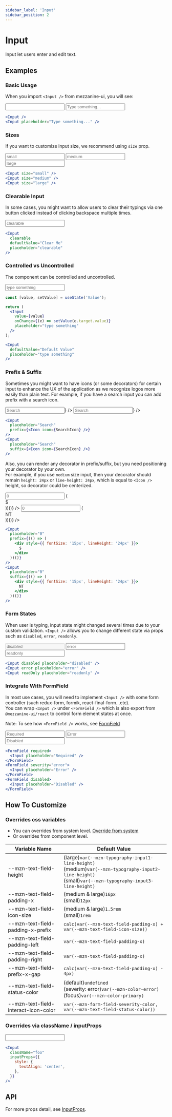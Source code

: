 ```yaml
---
sidebar_label: 'Input'
sidebar_position: 2
---
```


# Input

Input let users enter and edit text.

## Examples

### Basic Usage

When you import `<Input />` from mezzanine-ui, you will see:

<Grid>
  <Input />
  <Input placeholder="Type something..." />
</Grid>

```jsx
<Input />
<Input placeholder="Type something..." />
```

### Sizes

If you want to customize input size, we recommend using `size` prop.

<Grid>
  <Input size="small" placeholder="small" />
  <Input size="medium" placeholder="medium" />
  <Input size="large" placeholder="large" />
</Grid>

```jsx
<Input size="small" />
<Input size="medium" />
<Input size="large" />
```

### Clearable Input

In some cases, you might want to allow users to clear their typings via one button clicked instead of clicking backspace multiple times.

<Grid>
  <Input
    clearable
    defaultValue="Clear Me"
    placeholder="clearable"
  />
</Grid>

```jsx
<Input
  clearable
  defaultValue="Clear Me"
  placeholder="clearable"
/>
```

### Controlled vs Uncontrolled

The component can be controlled and uncontrolled.

<Grid>
  <ControlledInput />
  <Input
    defaultValue="Default Value"
    placeholder="type something"
  />
</Grid>

```jsx title="ControlledInput.tsx"
const [value, setValue] = useState('Value');

return (
  <Input
    value={value}
    onChange={(e) => setValue(e.target.value)}
    placeholder="type something"
  />
);
```

```jsx title="UncontrolledInput.tsx"
<Input
  defaultValue="Default Value"
  placeholder="type something"
/>
```

### Prefix & Suffix

Sometimes you might want to have icons (or some decorators) for certain input
to enhance the UX of the application as we recognize logos more easily than plain text.
For example, if you have a search input you can add prefix with a search icon.

<Grid>
  <Input
    placeholder="Search"
    prefix={<Icon icon={SearchIcon} />}
  />
  <Input
    placeholder="Search"
    suffix={<Icon icon={SearchIcon} />}
  />
</Grid>

```jsx
<Input
  placeholder="Search"
  prefix={<Icon icon={SearchIcon} />}
/>
<Input
  placeholder="Search"
  suffix={<Icon icon={SearchIcon} />}
/>
```

Also, you can render any decorator in prefix/suffix, but you need positioning your decorator by your own.<br/>
For example, if you use `medium` size input, then your decorator should remain `height: 24px` or `line-height: 24px`, which is equal to `<Icon />` height, so decorator could be centerized.

<Grid>
  <Input
    placeholder="0"
    prefix={(() => (
      <div style={{ fontSize: '15px', lineHeight: '24px' }}>
        $
      </div>
    ))()}
  />
  <Input
    placeholder="0"
    suffix={(() => (
      <div style={{ fontSize: '15px', lineHeight: '24px' }}>
        NT
      </div>
    ))()}
  />
</Grid>

```jsx
<Input
  placeholder="0"
  prefix={(() => (
    <div style={{ fontSize: '15px', lineHeight: '24px' }}>
      $
    </div>
  ))()}
/>
<Input
  placeholder="0"
  suffix={(() => (
    <div style={{ fontSize: '15px', lineHeight: '24px' }}>
      NT
    </div>
  ))()}
/>
```

### Form States

When user is typing, input state might changed several times due to your custom validation.
`<Input />` allows you to change different state via props such as `disabled`, `error`, `readonly`.

<Grid>
  <Input disabled placeholder="disabled" />
  <Input error placeholder="error" />
  <Input readOnly placeholder="readonly" />
</Grid>

```jsx
<Input disabled placeholder="disabled" />
<Input error placeholder="error" />
<Input readOnly placeholder="readonly" />
```

### Integrate With FormField

In most use cases, you will need to implement `<Input />` with some form controller (such redux-form, formik, react-final-form...etc).<br />
You can wrap `<Input />` under `<FormField />` which is also export from `@mezzanine-ui/react` to control form element states at once.

Note: To see how `<FormField />` works, see [FormField](/docs/components/data-entry/form-field)

<Grid>
  <FormField required style={{ marginBottom: '0' }}>
    <Input placeholder="Required" />
  </FormField>
  <FormField severity="error" style={{ marginBottom: '0' }}>
    <Input placeholder="Error" />
  </FormField>
  <FormField disabled style={{ marginBottom: '0' }}>
    <Input placeholder="Disabled" />
  </FormField>
</Grid>

```jsx
<FormField required>
  <Input placeholder="Required" />
</FormField>
<FormField severity="error">
  <Input placeholder="Error" />
</FormField>
<FormField disabled>
  <Input placeholder="Disabled" />
</FormField>
```

###

## How To Customize

### Overrides css variables

- You can overrides from system level. [Override from system](/docs/getting-started/how-to-customize)
- Or overrides from component level.

Variable Name | Default Value
---|---
--mzn-text-field-height|(large)`var(--mzn-typography-input1-line-height)`<br />(medium)`var(--mzn-typography-input2-line-height)`<br />(small)`var(--mzn-typography-input3-line-height)`
--mzn-text-field-padding-x|(medium & large)`16px`<br />(small)`12px`
--mzn-text-field-icon-size|(medium & large)`1.5rem`<br />(small)`1rem`
--mzn-text-field-padding-x-prefix|`calc(var(--mzn-text-field-padding-x) + var(--mzn-text-field-icon-size))`
--mzn-text-field-padding-left|`var(--mzn-text-field-padding-x)`
--mzn-text-field-padding-right|`var(--mzn-text-field-padding-x)`
--mzn-text-field-prefix-x-gap|`calc(var(--mzn-text-field-padding-x) - 4px)`
--mzn-text-field-status-color|(default)`undefined`<br />(severity: error)`var(--mzn-color-error)`<br />(focus)`var(--mzn-color-primary)`
--mzn-text-field-interact-icon-color|`var(--mzn-form-field-severity-color, var(--mzn-text-field-status-color))`


### Overrides via className / inputProps

<Grid>
  <Input
    className="foo"
    inputProps={{
      style: {
        textAlign: 'center',
      },
    }}
  />
</Grid>

```jsx
<Input
  className="foo"
  inputProps={{
    style: {
      textAlign: 'center',
    },
  }}
/>
```

## API

For more props detail, see [InputProps](/docs/react-api/interfaces/inputProps).
